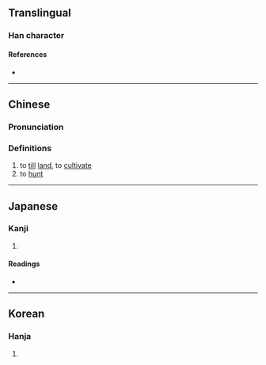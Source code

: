 {{character info/new}}
==Translingual==

===Han character===
{{Han char|rn=102|rad=田|as=04|sn=9|four=68040|canj=WOK|ids=⿰田攵}}

====References====
* {{Han ref|kx=0760.170|dkj=21774|dj=1170.100|hdz=42533.090|uh=754B|ud=30027|bh=ACCB|bd=44235}}

----

==Chinese==
{{zh-forms|alt=田,佃,甸,𤝗-“hunt”}}

===Pronunciation===
{{zh-pron
|m=tián
|c=tin4
|mc=y
|oc=y
|cat=hanzi
}}

===Definitions===
{{zh-hanzi}}

# to [[till]] [[land]], to [[cultivate]]
# to [[hunt]]

----

==Japanese==

===Kanji===
{{ja-kanji|grade=|rs=田04}}

# {{defn|lang=ja|sort=田04}}

====Readings====
* {{ja-readings|on=[[てん]] (ten), [[でん]] (den)|kun=[[かり]] (kari)|nanori=}}

----

==Korean==

===Hanja===
{{ko-hanja|hangeul=전|eumhun=|rv=jeon|mr=chŏn|y=cen}}

# {{defn|lang=ko|sort=田04}}